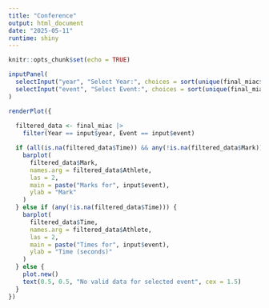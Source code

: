 ```yaml
---
title: "Conference"
output: html_document
date: "2025-05-11"
runtime: shiny
---
```


```r
knitr::opts_chunk$set(echo = TRUE)
```

```r
inputPanel(
  selectInput("year", "Select Year:", choices = sort(unique(final_miac$Year)), selected = max(final_miac$Year)),
  selectInput("event", "Select Event:", choices = sort(unique(final_miac$Event)), selected = "60 Meters (Men)")
)

renderPlot({
  
  filtered_data <- final_miac |>
    filter(Year == input$year, Event == input$event)

  if (all(is.na(filtered_data$Time)) && any(!is.na(filtered_data$Mark))) {
    barplot(
      filtered_data$Mark,
      names.arg = filtered_data$Athlete,
      las = 2,
      main = paste("Marks for", input$event),
      ylab = "Mark"
    )
  } else if (any(!is.na(filtered_data$Time))) {
    barplot(
      filtered_data$Time,
      names.arg = filtered_data$Athlete,
      las = 2,
      main = paste("Times for", input$event),
      ylab = "Time (seconds)"
    )
  } else {
    plot.new()
    text(0.5, 0.5, "No valid data for selected event", cex = 1.5)
  }
})

```
